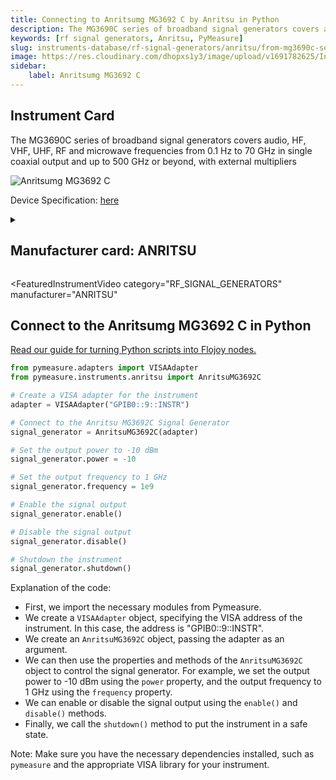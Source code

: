 ```yaml
---
title: Connecting to Anritsumg MG3692 C by Anritsu in Python
description: The MG3690C series of broadband signal generators covers audio, HF, VHF, UHF, RF and microwave frequencies from 0.1 Hz to 70 GHz in single coaxial output and up to 500 GHz or beyond, with external multipliers
keywords: [rf signal generators, Anritsu, PyMeasure] 
slug: instruments-database/rf-signal-generators/anritsu/from-mg3690c-series 
image: https://res.cloudinary.com/dhopxs1y3/image/upload/v1691782625/Instruments/RF%20Signal%20Generator/From-MG3690C-Series/From-MG3690C-Series.jpg
sidebar:
    label: Anritsumg MG3692 C 
---
```



## Instrument Card

The MG3690C series of broadband signal generators covers audio, HF, VHF, UHF, RF and microwave frequencies from 0.1 Hz to 70 GHz in single coaxial output and up to 500 GHz or beyond, with external multipliers

![Anritsumg MG3692 C](https://res.cloudinary.com/dhopxs1y3/image/upload/v1691782625/Instruments/RF%20Signal%20Generator/From-MG3690C-Series/From-MG3690C-Series.jpg)

Device Specification: [here](https://dl.cdn-anritsu.com/en-us/test-measurement/files/Brochures-Datasheets-Catalogs/Brochure/11410-01119C.pdf)

<details style={{ marginTop: "15px"}}>
<summary><h2 style={{display:'inline'}}>Manufacturer card: ANRITSU</h2></summary>

![ANRITSU](https://res.cloudinary.com/dhopxs1y3/image/upload/v1692125977/Instruments/Vendor%20Logos/Anritsu.png)

**Anritsu** Has Testing Solutions for Automotive, Government, Data Center, & IoT Industries. Test Solutions for IoT Devices, Government Radar, Automotive, & Signal Integrity.

- Headquarters: JAPAN
- Yearly Revenue (millions, USD): 670
- Vendor Website: [here](https://www.anritsu.com/en-us/)

</details>


<FeaturedInstrumentVideo
  category="RF_SIGNAL_GENERATORS"
  manufacturer="ANRITSU"
></FeaturedInstrumentVideo>

## Connect to the Anritsumg MG3692 C in Python

[Read our guide for turning Python scripts into Flojoy nodes.](https://docs.flojoy.ai/contribution/blocks/custom-flojoy-block/)


<Tabs>

<TabItem value="Flojoy" label="Flojoy" className="flojoy-instrument-tabs">

<NodeCardCollection category='RF_SIGNAL_GENERATORS' manufacturer='ANRITSU'></NodeCardCollection>

</TabItem>
<TabItem value="PyMeasure" label="PyMeasure">


```python
from pymeasure.adapters import VISAAdapter
from pymeasure.instruments.anritsu import AnritsuMG3692C

# Create a VISA adapter for the instrument
adapter = VISAAdapter("GPIB0::9::INSTR")

# Connect to the Anritsu MG3692C Signal Generator
signal_generator = AnritsuMG3692C(adapter)

# Set the output power to -10 dBm
signal_generator.power = -10

# Set the output frequency to 1 GHz
signal_generator.frequency = 1e9

# Enable the signal output
signal_generator.enable()

# Disable the signal output
signal_generator.disable()

# Shutdown the instrument
signal_generator.shutdown()
```

Explanation of the code:
- First, we import the necessary modules from Pymeasure.
- We create a `VISAAdapter` object, specifying the VISA address of the instrument. In this case, the address is "GPIB0::9::INSTR".
- We create an `AnritsuMG3692C` object, passing the adapter as an argument.
- We can then use the properties and methods of the `AnritsuMG3692C` object to control the signal generator. For example, we set the output power to -10 dBm using the `power` property, and the output frequency to 1 GHz using the `frequency` property.
- We can enable or disable the signal output using the `enable()` and `disable()` methods.
- Finally, we call the `shutdown()` method to put the instrument in a safe state.

Note: Make sure you have the necessary dependencies installed, such as `pymeasure` and the appropriate VISA library for your instrument.

</TabItem>
</Tabs>